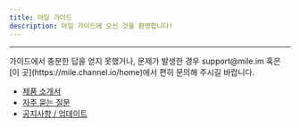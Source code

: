 ```yaml
---
title: 마일 가이드
description: 마일 가이드에 오신 것을 환영합니다!
---
```


---

<Note>
  가이드에서 충분한 답을 얻지 못했거나, 문제가 발생한 경우 support@mile.im 혹은 [이 곳](https://mile.channel.io/home)에서 편히 문의해 주시길 바랍니다.
</Note>

-   <a href="https://mile.mintlify.app/product">제품 소개서</a>
-   <a href="https://mile.mintlify.app/question">자주 묻는 질문</a>
-   <a href="https://mile.mintlify.app/notice">공지사항 / 업데이트</a>

<br />